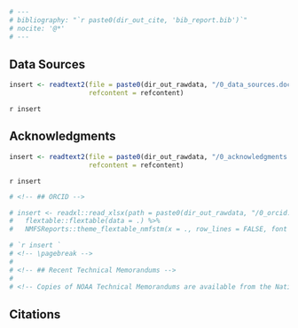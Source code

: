 
\pagebreak


```r
# ---
# bibliography: "`r paste0(dir_out_cite, 'bib_report.bib')`"
# nocite: '@*'
# ---
```

## Data Sources

```r
insert <- readtext2(file = paste0(dir_out_rawdata, "/0_data_sources.docx"), 
                    refcontent = refcontent)
```

`r insert `

## Acknowledgments

```r
insert <- readtext2(file = paste0(dir_out_rawdata, "/0_acknowledgments.docx"), 
                    refcontent = refcontent)
```

`r insert `

```r
# <!-- ## ORCID -->

# insert <- readxl::read_xlsx(path = paste0(dir_out_rawdata, "/0_orcid.xlsx")) %>% 
#   flextable::flextable(data = .) %>%
#   NMFSReports::theme_flextable_nmfstm(x = ., row_lines = FALSE, font = font0)

# `r insert `
# <!-- \pagebreak -->
# 
# <!-- ## Recent Technical Memorandums -->
# 
# <!-- Copies of NOAA Technical Memorandums are available from the National Technical Information Service, 5285 Port Royal Road, Springfield, VA 22167 (web site: [www.ntis.gov](www.ntis.gov)). Paper and electronic (.pdf) copies vary in price. The recent Technical Memoranda produced by the Alaska Fisheries Science Center can be found at  [https://www.fisheries.noaa.gov/resource/publication-database/alaska-fisheries-science-center-technical-memorandums](https://www.fisheries.noaa.gov/resource/publication-database/alaska-fisheries-science-center-technical-memorandums).  -->
```

## Citations

<br>

<div id="refs"></div>


